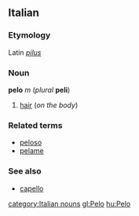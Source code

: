 ==Italian==
===Etymology===
Latin ''[[pilus]]''
===Noun===
'''pelo''' ''m'' (''plural'' '''peli''')

#[[hair]] (''on the body'')

===Related terms===
*[[peloso]]
*[[pelame]]

===See also===
*[[capello]]
[[category:Italian nouns]]
[[gl:Pelo]]
[[hu:Pelo]]